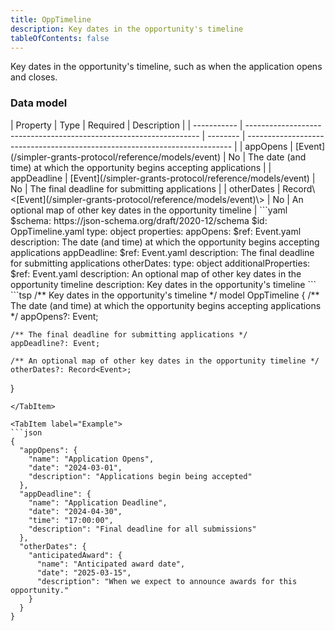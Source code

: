 ```yaml
---
title: OppTimeline
description: Key dates in the opportunity's timeline
tableOfContents: false
---
```



Key dates in the opportunity's timeline, such as when the application opens and closes.

### Data model

<Tabs>
  <TabItem label="Table">
  | Property    | Type                                                               | Required | Description                                                                |
  | ----------- | ------------------------------------------------------------------ | -------- | -------------------------------------------------------------------------- |
  | appOpens    | [Event](/simpler-grants-protocol/reference/models/event)           | No       | The date (and time) at which the opportunity begins accepting applications |
  | appDeadline | [Event](/simpler-grants-protocol/reference/models/event)           | No       | The final deadline for submitting applications                             |
  | otherDates  | Record\<[Event](/simpler-grants-protocol/reference/models/event)\> | No       | An optional map of other key dates in the opportunity timeline             |
  </TabItem>

  <TabItem label="JSON Schema">
  ```yaml
  $schema: https://json-schema.org/draft/2020-12/schema
  $id: OppTimeline.yaml
  type: object
  properties:
    appOpens:
      $ref: Event.yaml
      description: The date (and time) at which the opportunity begins accepting applications
    appDeadline:
      $ref: Event.yaml
      description: The final deadline for submitting applications
    otherDates:
      type: object
      additionalProperties:
        $ref: Event.yaml
      description: An optional map of other key dates in the opportunity timeline
  description: Key dates in the opportunity's timeline
  ```
  </TabItem>

  <TabItem label="TypeSpec">
  ```tsp
  /** Key dates in the opportunity's timeline */
  model OppTimeline {
    /** The date (and time) at which the opportunity begins accepting applications */
    appOpens?: Event;

    /** The final deadline for submitting applications */
    appDeadline?: Event;

    /** An optional map of other key dates in the opportunity timeline */
    otherDates?: Record<Event>;
  }
  ```
  </TabItem>

  <TabItem label="Example">
  ```json
  {
    "appOpens": {
      "name": "Application Opens",
      "date": "2024-03-01",
      "description": "Applications begin being accepted"
    },
    "appDeadline": {
      "name": "Application Deadline",
      "date": "2024-04-30",
      "time": "17:00:00",
      "description": "Final deadline for all submissions"
    },
    "otherDates": {
      "anticipatedAward": {
        "name": "Anticipated award date",
        "date": "2025-03-15",
        "description": "When we expect to announce awards for this opportunity."
      }
    }
  }
  ```
  </TabItem>
</Tabs> 
